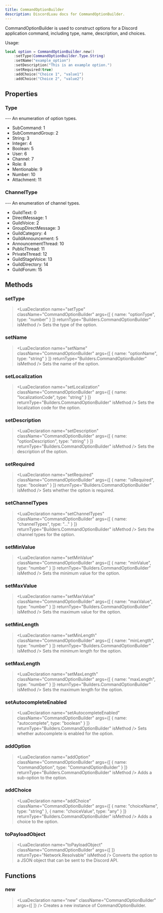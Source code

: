 ```yaml
---
title: CommandOptionBuilder
description: DiscordLuau docs for CommandOptionBuilder.
---
```

[//]: # (This file was automatically compiled through the Generator luau code under this repository)
[//]: # (if you want to edit the documentation of discord-luau, please write changes)
[//]: # (to the discord-luau repository itself, we extract the comments from discord-luau and translate)
[//]: # (them into markdown files that Nextra can interpret!)

[//]: # (----- DOCUMENT IMPORTS ----- )


[//]: # (----- DOCUMENT DESCRIPTION ----- )

CommandOptionBuilder is used to construct options for a Discord application command, including type, name, description, and choices.

Usage:
```lua
local option = CommandOptionBuilder.new()
	:setType(CommandOptionBuilder.Type.String)
	:setName("example_option")
	:setDescription("This is an example option.")
	:setRequired(true)
	:addChoice("Choice 1", "value1")
	:addChoice("Choice 2", "value2")
```

[//]: # (----- DOCUMENT PROPERTIES ----- )

## Properties

### Type

<LuaProperty name="CommandOptionBuilder.Type" type="table" />
---
An enumeration of option types.

- SubCommand: 1
- SubCommandGroup: 2
- String: 3
- Integer: 4
- Boolean: 5
- User: 6
- Channel: 7
- Role: 8
- Mentionable: 9
- Number: 10
- Attachment: 11
### ChannelType

<LuaProperty name="CommandOptionBuilder.ChannelType" type="table" />
---
An enumeration of channel types.

- GuildText: 0
- DirectMessage: 1
- GuildVoice: 2
- GroupDirectMessage: 3
- GuildCategory: 4
- GuildAnnouncement: 5
- AnnouncementThread: 10
- PublicThread: 11
- PrivateThread: 12
- GuildStageVoice: 13
- GuildDirectory: 14
- GuildForum: 15

[//]: # (----- DOCUMENT METHODS ----- )

## Methods

### setType

> <LuaDeclaration name="setType" className="CommandOptionBuilder" args={[ { name: "optionType", type: "number" } ]} returnType="Builders.CommandOptionBuilder" isMethod />
Sets the type of the option.
### setName

> <LuaDeclaration name="setName" className="CommandOptionBuilder" args={[ { name: "optionName", type: "string" } ]} returnType="Builders.CommandOptionBuilder" isMethod />
Sets the name of the option.
### setLocalization

> <LuaDeclaration name="setLocalization" className="CommandOptionBuilder" args={[ { name: "localizationCode", type: "string" } ]} returnType="Builders.CommandOptionBuilder" isMethod />
Sets the localization code for the option.
### setDescription

> <LuaDeclaration name="setDescription" className="CommandOptionBuilder" args={[ { name: "optionDescription", type: "string" } ]} returnType="Builders.CommandOptionBuilder" isMethod />
Sets the description of the option.
### setRequired

> <LuaDeclaration name="setRequired" className="CommandOptionBuilder" args={[ { name: "isRequired", type: "boolean" } ]} returnType="Builders.CommandOptionBuilder" isMethod />
Sets whether the option is required.
### setChannelTypes

> <LuaDeclaration name="setChannelTypes" className="CommandOptionBuilder" args={[ { name: "channelTypes", type: "..." } ]} returnType="Builders.CommandOptionBuilder" isMethod />
Sets the channel types for the option.
### setMinValue

> <LuaDeclaration name="setMinValue" className="CommandOptionBuilder" args={[ { name: "minValue", type: "number" } ]} returnType="Builders.CommandOptionBuilder" isMethod />
Sets the minimum value for the option.
### setMaxValue

> <LuaDeclaration name="setMaxValue" className="CommandOptionBuilder" args={[ { name: "maxValue", type: "number" } ]} returnType="Builders.CommandOptionBuilder" isMethod />
Sets the maximum value for the option.
### setMinLength

> <LuaDeclaration name="setMinLength" className="CommandOptionBuilder" args={[ { name: "minLength", type: "number" } ]} returnType="Builders.CommandOptionBuilder" isMethod />
Sets the minimum length for the option.
### setMaxLength

> <LuaDeclaration name="setMaxLength" className="CommandOptionBuilder" args={[ { name: "maxLength", type: "number" } ]} returnType="Builders.CommandOptionBuilder" isMethod />
Sets the maximum length for the option.
### setAutocompleteEnabled

> <LuaDeclaration name="setAutocompleteEnabled" className="CommandOptionBuilder" args={[ { name: "autocomplete", type: "boolean" } ]} returnType="Builders.CommandOptionBuilder" isMethod />
Sets whether autocomplete is enabled for the option.
### addOption

> <LuaDeclaration name="addOption" className="CommandOptionBuilder" args={[ { name: "commandOption", type: "CommandOptionBuilder" } ]} returnType="Builders.CommandOptionBuilder" isMethod />
Adds a sub-option to the option.
### addChoice

> <LuaDeclaration name="addChoice" className="CommandOptionBuilder" args={[ { name: "choiceName", type: "string" }, { name: "choiceValue", type: "any" } ]} returnType="Builders.CommandOptionBuilder" isMethod />
Adds a choice to the option.
### toPayloadObject

> <LuaDeclaration name="toPayloadObject" className="CommandOptionBuilder" args={[  ]} returnType="Network.Resolvable" isMethod />
Converts the option to a JSON object that can be sent to the Discord API.

[//]: # (----- DOCUMENT FUNCTIONS ----- )

## Functions

### new

> <LuaDeclaration name="new" className="CommandOptionBuilder" args={[  ]} />
Creates a new instance of CommandOptionBuilder.

